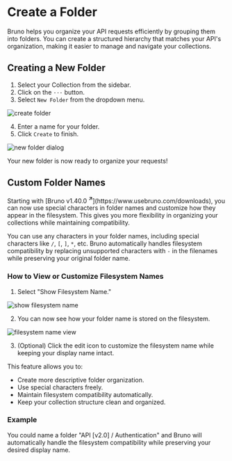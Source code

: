 
# Create a Folder

Bruno helps you organize your API requests efficiently by grouping them into folders. You can create a structured hierarchy that matches your API's organization, making it easier to manage and navigate your collections.

## Creating a New Folder

1. Select your Collection from the sidebar.
2. Click on the `···` button.
3. Select `New Folder` from the dropdown menu.

![create folder](/screenshots/get-started/bruno-basics/create-folder/1-create-new-folder.webp)

4. Enter a name for your folder.
5. Click `Create` to finish.

![new folder dialog](/screenshots/get-started/bruno-basics/create-folder/2-create-sample-folder.webp)

Your new folder is now ready to organize your requests!

## Custom Folder Names

<Callout type="info">
  Starting with [Bruno v1.40.0 <strong><sup>↗</sup></strong>](https://www.usebruno.com/downloads), you can
  now use special characters in folder names and customize how they appear in
  the filesystem. This gives you more flexibility in organizing your collections
  while maintaining compatibility.
</Callout>

You can use any characters in your folder names, including special characters like `/`, `[`, `]`, `*`, etc. Bruno automatically handles filesystem compatibility by replacing unsupported characters with `-` in the filenames while preserving your original folder name.

### How to View or Customize Filesystem Names

1. Select "Show Filesystem Name."

![show filesystem name](/screenshots/get-started/bruno-basics/create-folder/3-show-file-system-name.webp)

2. You can now see how your folder name is stored on the filesystem.

![filesystem name view](/screenshots/get-started/bruno-basics/create-folder/4-file-system-name.webp)

3. (Optional) Click the edit icon to customize the filesystem name while keeping your display name intact.

This feature allows you to:

- Create more descriptive folder organization.
- Use special characters freely.
- Maintain filesystem compatibility automatically.
- Keep your collection structure clean and organized.

### Example

You could name a folder "API [v2.0] / Authentication" and Bruno will automatically handle the filesystem compatibility while preserving your desired display name.
